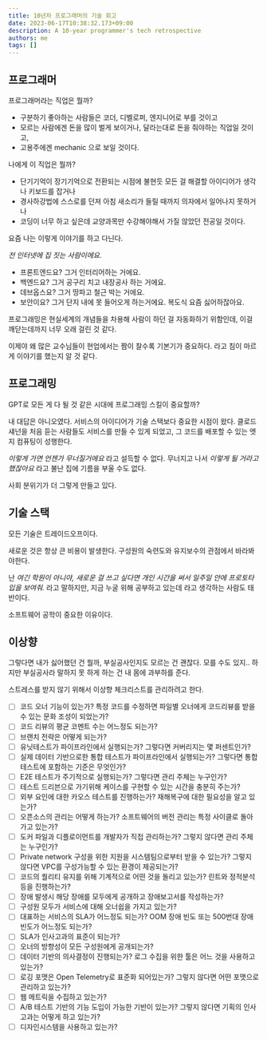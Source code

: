 ```yaml
---
title: 10년차 프로그래머의 기술 회고
date: 2023-06-17T10:38:32.173+09:00
description: A 10-year programmer's tech retrospective
authors: me
tags: []
---
```


## 프로그래머

프로그래머라는 직업은 뭘까?

- 구분하기 좋아하는 사람들은 코더, 디벨로퍼, 엔지니어로 부를 것이고
- 모르는 사람에겐 돈을 많이 벌게 보이거나, 달라는대로 돈을 줘야하는 직업일 것이고,
- 고용주에겐 mechanic 으로 보일 것이다.

나에게 이 직업은 뭘까?

- 단기기억이 장기기억으로 전환되는 시점에 불현듯 모든 걸 해결할 아이디어가 생각나 키보드를 잡거나
- 경사하강법에 스스로를 던져 아침 새소리가 들릴 때까지 의자에서 일어나지 못하거나
- 코딩이 너무 하고 싶은데 교양과목만 수강해야해서 가질 않았던 전공일 것이다.

요즘 나는 이렇게 이야기를 하고 다닌다.

_전 인터넷에 집 짓는 사람이에요._

- 프론트엔드요? 그거 인터리어하는 거에요.
- 백엔드요? 그거 공구리 치고 내장공사 하는 거에요.
- 데브옵스요? 그거 땅파고 철근 박는 거에요.
- 보안이요? 그거 단지 내에 못 들어오게 하는거에요. 복도식 요즘 싫어하잖아요.

프로그래밍은 현실세계의 개념들을 차용해 사람이 하던 걸 자동화하기 위함인데, 이걸 깨닫는데까지 너무 오래 걸린 것 같다.

이제야 왜 많은 교수님들이 현업에서는 짬이 찰수록 기본기가 중요하다. 라고 침이 마르게 이야기를 했는지 알 것 같다.

## 프로그래밍

GPT로 모든 게 다 될 것 같은 시대에 프로그래밍 스킬이 중요할까?

내 대답은 아니오였다. 서비스의 아이디어가 기술 스택보다 중요한 시점이 왔다.
클로드 섀넌을 처음 듣는 사람들도 서비스를 만들 수 있게 되었고, 그 코드를 배포할 수 있는 엣지 컴퓨팅이 성행한다.

_이렇게 가면 언젠가 무너질거에요_ 라고 설득할 수 없다.
무너지고 나서 _이렇게 될 거라고 했잖아요_ 라고 불난 집에 기름을 부울 수도 없다.

사회 분위기가 더 그렇게 만들고 있다.

## 기술 스택

모든 기술은 트레이드오프이다.

새로운 것은 항상 큰 비용이 발생한다. 구성원의 숙련도와 유지보수의 관점에서 바라봐야한다.

난 _여긴 학원이 아니야, 새로운 걸 쓰고 싶다면 개인 시간을 써서 일주일 안에 프로토타입을 보여줘._ 라고 말하지만, 지금 누굴 위해 공부하고 있는데 라고 생각하는 사람도 태반이다.

소프트웨어 공학이 중요한 이유이다.

## 이상향

그렇다면 내가 싫어했던 건 뭘까, 부실공사인지도 모르는 건 괜찮다. 모를 수도 있지..
하지만 부실공사라 말하지 못 하게 하는 건 내 몸에 과부하를 준다.

스트레스를 받지 않기 위해서 이상향 체크리스트를 관리하려고 한다.

- [ ] 코드 오너 기능이 있는가? 특정 코드를 수정하면 파일별 오너에게 코드리뷰를 받을 수 있는 문화 조성이 되었는가?
- [ ] 코드 리뷰의 평균 코멘트 수는 어느정도 되는가?
- [ ] 브랜치 전략은 어떻게 되는가?
- [ ] 유닛테스트가 파이프라인에서 실행되는가? 그렇다면 커버리지는 몇 퍼센트인가?
- [ ] 실제 데이터 기반으로한 통합 테스트가 파이프라인에서 실행되는가? 그렇다면 통합 테스트에 포함하는 기준은 무엇인가?
- [ ] E2E 테스트가 주기적으로 실행되는가? 그렇다면 관리 주체는 누구인가?
- [ ] 테스트 드리븐으로 가기위해 케이스를 구현할 수 있는 시간을 충분히 주는가?
- [ ] 외부 요인에 대한 카오스 테스트를 진행하는가? 재해복구에 대한 필요성을 알고 있는가?
- [ ] 오픈소스의 관리는 어떻게 하는가? 소프트웨어의 버전 관리는 특정 사이클로 돌아가고 있는가?
- [ ] 도커 파일과 디플로이먼트를 개발자가 직접 관리하는가? 그렇지 않다면 관리 주체는 누구인가?
- [ ] Private network 구성을 위한 지원을 시스템팀으로부터 받을 수 있는가? 그렇지 않다면 VPC를 구성가능할 수 있는 환경이 제공되는가?
- [ ] 코드의 퀄리티 유지를 위해 기계적으로 어떤 것을 돌리고 있는가? 린트와 정적분석 등을 진행하는가?
- [ ] 장애 발생시 해당 장애를 모두에게 공개하고 장애보고서를 작성하는가?
- [ ] 구성원 모두가 서비스에 대해 오너쉽을 가지고 있는가?
- [ ] 대표하는 서비스의 SLA가 어느정도 되는가? OOM 장애 빈도 또는 500번대 장애 빈도가 어느정도 되는가?
- [ ] SLA가 인사고과의 표준이 되는가?
- [ ] 오너의 방향성이 모든 구성원에게 공개되는가?
- [ ] 데이터 기반의 의사결정이 진행되는가? 로그 수집을 위한 툴은 어느 것을 사용하고 있는가?
- [ ] 로깅 포맷은 Open Telemetry로 표준화 되어있는가? 그렇지 않다면 어떤 포맷으로 관리하고 있는가?
- [ ] 웹 메트릭을 수집하고 있는가?
- [ ] A/B 테스트 기반의 기능 도입이 가능한 기반이 있는가? 그렇지 않다면 기획의 인사고과는 어떻게 하고 있는가?
- [ ] 디자인시스템을 사용하고 있는가?
